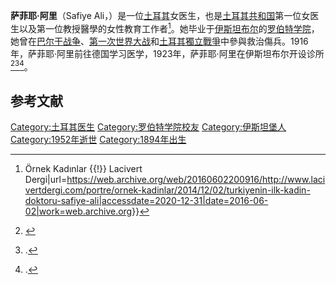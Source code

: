 {{Infobox medical person
| name              = 萨菲耶·阿里
| image             = Safiye Ali.jpg
| caption           =
| birth_date        = 1894年2月2日
| birth_place       = [[奥斯曼帝国|奥斯曼帝国]][[伊斯坦堡|伊斯坦堡]]
| death_date        = {{death date and age|1952|7|5|1894|2|2|df=yes}}
| death_place       = [[西德|西德]][[多特蒙德|多特蒙德]]
| profession        = [[医生|医生]]
| specialism        =
| research_field    =
| known_for         =
| years_active      =
| education         = [[罗伯特学院|罗伯特学院]]
| work_institutions = [[伊斯坦堡|伊斯坦堡]]
| awards            =
| relations         =
}}
'''萨菲耶·阿里'''（Safiye Ali，{{bd|1894年|2月2日|1952年|7月5日}}）是一位[[土耳其|土耳其]]女医生，也是[[土耳其共和国|土耳其共和国]]第一位女医生以及第一位教授醫學的女性教育工作者<ref name=":0">{{Cite web|title=Türkiye'nin ilk kadın doktoru: Safiye Ali {{!}} Örnek Kadınlar {{!}} Lacivert Dergi|url=https://web.archive.org/web/20160602200916/http://www.lacivertdergi.com/portre/ornek-kadinlar/2014/12/02/turkiyenin-ilk-kadin-doktoru-safiye-ali|accessdate=2020-12-31|date=2016-06-02|work=web.archive.org}}</ref>。她毕业于[[伊斯坦堡|伊斯坦布尔]]的[[罗伯特学院|罗伯特学院]]，她曾在[[巴尔干战争|巴尔干战争]]、[[第一次世界大战|第一次世界大战]]和[[土耳其獨立戰爭|土耳其獨立戰爭]]中參與救治傷兵。1916年，萨菲耶·阿里前往德国学习医学，1923年，萨菲耶·阿里在伊斯坦布尔开设诊所<ref>{{Harvnb|Abadan-Unat|Kandiyoti|Kıray|1981|loc=9}}</ref><ref>{{Harvnb|Arda|2009|loc=11}}.</ref><ref>{{Harvnb|Davis|1986|loc=266}}.</ref>。

== 参考文献 ==
{{Reflist}}

{{DEFAULTSORT: Ali, Safiye}}
[[Category:土耳其医生|Category:土耳其医生]]
[[Category:罗伯特学院校友|Category:罗伯特学院校友]]
[[Category:伊斯坦堡人|Category:伊斯坦堡人]]
[[Category:1952年逝世|Category:1952年逝世]]
[[Category:1894年出生|Category:1894年出生]]